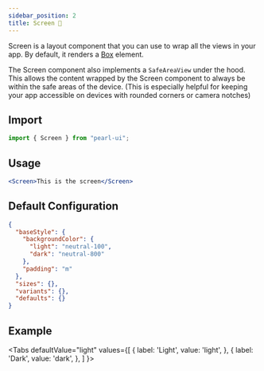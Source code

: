 ```yaml
---
sidebar_position: 2
title: Screen 🚧
---
```


Screen is a layout component that you can use to wrap all the views in your app. By default, it renders a [Box](./box) element.

The Screen component also implements a `SafeAreaView` under the hood. This allows the content wrapped by the Screen component to
always be within the safe areas of the device. (This is especially helpful for keeping your app accessible on devices with rounded corners
or camera notches)

## Import

```jsx
import { Screen } from "pearl-ui";
```

## Usage

```jsx
<Screen>This is the screen</Screen>
```

## Default Configuration

```json
{
  "baseStyle": {
    "backgroundColor": {
      "light": "neutral-100",
      "dark": "neutral-800"
    },
    "padding": "m"
  },
  "sizes": {},
  "variants": {},
  "defaults": {}
}
```

## Example


<Tabs
  defaultValue="light"
  values={[
    { label: 'Light', value: 'light', },
    { label: 'Dark', value: 'dark', },
  ]
}>
<TabItem value="light">

<Snack snackId="@agrawal-rohit/screen-light" />

</TabItem>

<TabItem value="dark">

<Snack snackId="@agrawal-rohit/screen-dark" />

</TabItem>
</Tabs>
